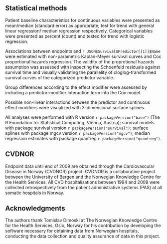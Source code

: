 

## Statistical methods
Patient baseline characteristics for continuous variables were presented as mean/median (standard error) as appropriate; test for trend with general linear regression/ median regression respectively. Categorical variables were presented as percent (count) and tested for trend with logistic regression.

Associations between endpoints and `r JSON$Survival$Predictor[[1]]$Name` were estimated with non-parametric Kaplan-Meyer survival curves and Cox proportional hazards regression. The validity of the proprotional hazards assumption was assessed with inspecting the Schoenfeld residuals against survival time and visually validating the parallelity of cloglog-transformed survival curves of the categorized predictor variable.

Group differences according to the effect modifier were assessed by including a predictor-modifier interaction term into the Cox model.

Possible non-linear interactions between the predictor and continuous effect modifiers were visualized with 3-dimensional surface splines.

All analyses were performed with R version `r packageVersion("base")` (The R Foundation for Statistical Computing, Vienna, Austria); survival models with package survival version `r packageVersion("survival")`; surface splines with package mgcv version `r packageVersion("mgcv")`; median regression estimates with package quantreg `r packageVersion("quantreg")`.

## CVDNOR

Endpoint data until end of 2009 are obtained through the Cardiovascular Disease in Norway (CVDNOR) project. CVDNOR is a collaborative project between the University of Bergen and the Norwegian Knowledge Centre for the Health Services. All CVD hospitalisations between 1994 and 2009 were collected retrospectively from the patient administrative systems (PAS) at all somatic hospitals in Norway.
  
## Acknowledgments
The authors thank Tomislav Dimoski at The Norwegian Knowledge Centre for the Health Services, Oslo, Norway for his contribution by developing the software necessary for obtaining data from Norwegian hospitals, conducting the data collection and quality assurance of data in this project.
